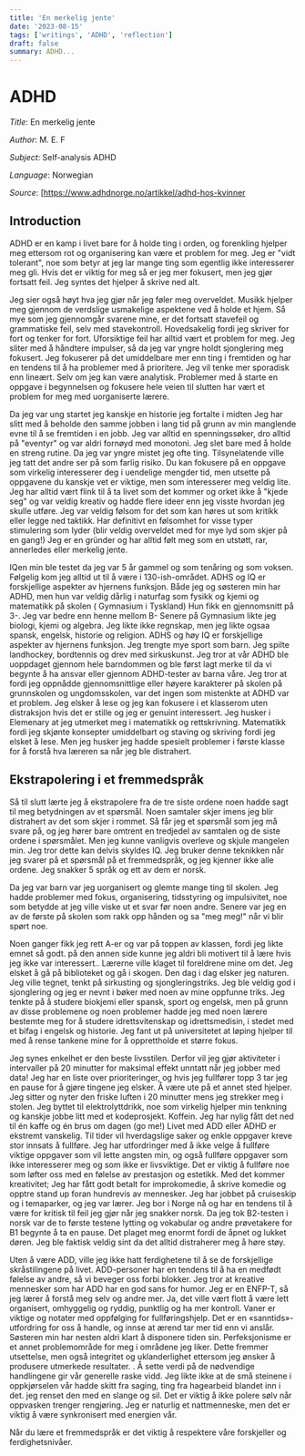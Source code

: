 ```yaml
---
title: 'En merkelig jente'
date: '2023-08-15'
tags: ['writings', 'ADHD', 'reflection']
draft: false
summary: ADHD...
---
```


# ADHD

_Title_: En merkelig jente

_Author_: M. E. F

_Subject_: Self-analysis ADHD

_Language_: Norwegian

_Source_: [https://www.adhdnorge.no/artikkel/adhd-hos-kvinner

## Introduction


ADHD er en kamp i livet bare for å holde ting i orden, og forenkling hjelper meg ettersom rot og organisering kan være et problem for meg. Jeg er "vidt tolerant", noe som betyr at jeg lar mange ting som egentlig ikke interesserer meg gli. Hvis det er viktig for meg så er jeg mer fokusert, men jeg gjør fortsatt feil. Jeg syntes det hjelper å skrive ned alt. 

Jeg sier også høyt hva jeg gjør når jeg føler meg overveldet. Musikk hjelper meg gjennom de verdslige usmakelige aspektene ved å holde et hjem. Så mye som jeg gjennomgår svarene mine, er det fortsatt stavefeil og grammatiske feil, selv med stavekontroll. Hovedsakelig fordi jeg skriver for fort og tenker for fort. Uforsiktige feil har alltid vært et problem for meg. Jeg sliter med å håndtere impulser, så da jeg var yngre holdt sjonglering meg fokusert. Jeg fokuserer på det umiddelbare mer enn ting i fremtiden og har en tendens til å ha problemer med å prioritere. Jeg vil tenke mer sporadisk enn lineært. Selv om jeg kan være analytisk. Problemer med å starte en oppgave i begynnelsen og fokusere hele veien til slutten har vært et problem for meg med uorganiserte lærere. 

Da jeg var ung startet jeg kanskje en historie jeg fortalte i midten Jeg har slitt med å beholde den samme jobben i lang tid på grunn av min manglende evne til å se fremtiden i en jobb. Jeg var alltid en spenningssøker, dro alltid på "eventyr" og var aldri fornøyd med monotoni. Jeg slet bare med å holde en streng rutine. Da jeg var yngre mistet jeg ofte ting. Tilsynelatende ville jeg tatt det andre ser på som farlig risiko. Du kan fokusere på en oppgave som virkelig interesserer deg i uendelige mengder tid, men utsette på oppgavene du kanskje vet er viktige, men som interesserer meg veldig lite. Jeg har alltid vært flink til å ta livet som det kommer og orket ikke å "kjede seg" og var veldig kreativ og hadde flere ideer enn jeg visste hvordan jeg skulle utføre. Jeg var veldig følsom for det som kan høres ut som kritikk eller legge ned taktikk. Har definitivt en følsomhet for visse typer stimulering som lyder (blir veldig overveldet med for mye lyd som skjer på en gang!) Jeg er en gründer og har alltid følt meg som en utstøtt, rar, annerledes eller merkelig jente.

IQen min ble testet da jeg var 5 år gammel og som tenåring og som voksen. Følgelig kom jeg alltid ut til å være i 130-ish-området. ADHS og IQ er forskjellige aspekter av hjernens funksjon. Både jeg og søsteren min har ADHD, men hun var veldig dårlig i naturfag som fysikk og kjemi og matematikk på skolen ( Gymnasium i Tyskland) Hun fikk en  gjennomsnitt på 3-. Jeg var bedre enn henne mellom B- Senere på Gymnasium  likte jeg biologi, kjemi og algebra. Jeg likte ikke regnskap, men jeg likte ogsaa spansk, engelsk, historie og religion. ADHS og høy IQ er forskjellige aspekter av hjernens funksjon. Jeg trengte mye sport som barn. Jeg spilte landhockey, bordtennis og drev med sirkuskunst. Jeg tror at vår ADHD ble uoppdaget gjennom hele barndommen og ble først lagt merke til da vi begynte å ha ansvar eller gjennom ADHD-tester av barna våre. Jeg tror at fordi jeg oppnådde gjennomsnittlige eller høyere karakterer på skolen på grunnskolen og ungdomsskolen, var det ingen som mistenkte at ADHD var et problem. Jeg elsker å lese og jeg kan fokusere i et klasserom uten distraksjon hvis det er stille og jeg er genuint interessert. Jeg husker i Elemenary at jeg utmerket meg i matematikk og rettskrivning. Matematikk fordi jeg skjønte konsepter umiddelbart og staving og skriving fordi jeg elsket å lese. Men jeg husker jeg hadde spesielt problemer i første klasse for å forstå hva læreren sa når jeg ble distrahert. 

## Ekstrapolering i et fremmedspråk

Så til slutt lærte jeg å ekstrapolere fra de tre siste ordene noen hadde sagt til meg betydningen av et spørsmål. Noen samtaler skjer imens jeg blir distrahert av det som skjer i rommet. Så får jeg et spørsmål som jeg må svare på, og jeg hører bare omtrent en tredjedel av samtalen og de siste ordene i spørsmålet. Men jeg kunne vanligvis overleve og skjule mangelen min. Jeg tror dette kan delvis skyldes IQ. Jeg bruker denne teknikken når jeg svarer på et spørsmål på et fremmedspråk, og jeg kjenner ikke alle ordene. Jeg snakker 5 språk og ett av dem er norsk.

Da jeg var barn var jeg uorganisert og glemte mange ting til skolen. Jeg hadde problemer med fokus, organisering, tidsstyring og impulsivitet, noe som betydde at jeg ville viske ut et svar før noen andre. Senere var jeg en av de første på skolen som rakk opp hånden og sa "meg meg!" når vi blir spørt noe.

Noen ganger fikk jeg rett A-er og var på toppen av klassen, fordi jeg likte emnet så godt. på den annen side kunne jeg aldri bli motivert til å lære hvis jeg ikke var interessert.. Lærerne ville klaget til foreldrene mine om det. Jeg elsket å gå på biblioteket og gå i skogen. Den dag i dag elsker jeg naturen. Jeg ville tegnet, tenkt på sirkusting og sjongleringstriks. Jeg ble veldig god i sjonglering og jeg er nevnt i bøker med noen av mine oppfunne triks. Jeg tenkte på å studere biokjemi eller spansk, sport og engelsk, men på grunn av disse problemene og noen problemer hadde jeg med noen lærere bestemte meg for å studere idrettsvitenskap og idrettsmedisin, i stedet med et bifag i engelsk og historie. Jeg fant ut på universitetet at løping hjelper til med å rense tankene mine for å opprettholde et større fokus. 

Jeg synes enkelhet er den beste livsstilen.  Derfor vil jeg gjør aktiviteter i intervaller på 20 minutter for maksimal effekt unntatt når jeg jobber med data! Jeg har en liste over prioriteringer, og hvis jeg fullfører topp 3 tar jeg en pause for å gjøre tingene jeg elsker. Å være ute på et annet sted hjelper. Jeg sitter og nyter den friske luften i 20 minutter mens jeg strekker meg i stolen. Jeg byttet til elektrolyttdrikk, noe som virkelig hjelper min tenkning og kanskje jobbe litt med et kodeprosjekt. Koffein. Jeg har nylig fått det ned til én kaffe og én brus om dagen (go me!) Livet med ADD eller ADHD er ekstremt vanskelig. Til tider vil hverdagslige saker og enkle oppgaver kreve stor innsats å fullføre. Jeg har utfordringer med å ikke velge å fullføre viktige oppgaver som vil lette angsten min, og også fullføre oppgaver som ikke interesserer meg og som ikke er livsviktige. Det er viktig å fullføre noe som løfter oss med en følelse av prestasjon og estetikk. Med det kommer kreativitet; Jeg har fått godt betalt for improkomedie, å skrive komedie og opptre stand up foran hundrevis av mennesker. Jeg har jobbet på cruiseskip og i temaparker, og jeg var lærer. Jeg bor i Norge nå og har en tendens til å være for kritisk til feil jeg gjør når jeg snakker norsk. Da jeg tok B2-testen i norsk var de to første testene lytting og vokabular og andre prøvetakere for B1 begynte å ta en pause. Det plaget meg enormt fordi de åpnet og lukket døren. Jeg ble faktisk veldig sint da det alltid distraherer meg å høre støy. 

Uten å være ADD, ville jeg ikke hatt ferdighetene til å se de forskjellige skråstilingene på livet. ADD-personer har en tendens til å ha en medfødt følelse av andre, så vi beveger oss forbi blokker. Jeg tror at kreative mennesker som har ADD har en god sans for humor. Jeg er en ENFP-T, så jeg lærer å forstå meg selv og andre mer. Ja, det ville vært flott å være lett organisert, omhyggelig og ryddig, punktlig og ha mer kontroll. Vaner er viktige og notater med oppfølging for fullføringshjelp. Det er en «sanntids»-utfordring for oss å handle, og innse at ærend tar mer tid enn vi anslår. Søsteren min har nesten aldri klart å disponere tiden sin. Perfeksjonisme er et annet problemområde for meg i områdene jeg liker. Dette fremmer utsettelse, men også integritet og uklanderlighet ettersom jeg ønsker å produsere utmerkede resultater. . Å sette verdi på de nødvendige handlingene gir vår generelle raske vidd. Jeg likte ikke at de små steinene i oppkjørselen vår hadde skitt fra saging, ting fra hagearbeid blandet inn i det. jeg renset den med en slange og sil. Det er viktig å ikke polere sølv når oppvasken trenger rengjøring. Jeg er naturlig et nattmenneske, men det er viktig å være synkronisert med energien vår. 

Når du lære et fremmedspråk er det viktig å respektere våre forskjeller og ferdighetsnivåer.
